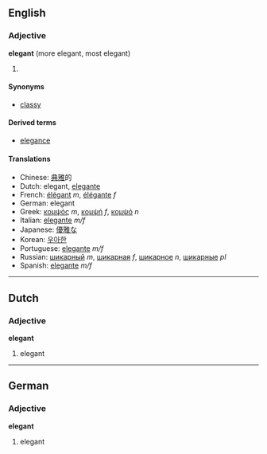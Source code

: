 ==English==
===Adjective===
'''elegant''' (more elegant, most elegant)

# {{stub}}

====Synonyms====
*[[classy]]

====Derived terms====
*[[elegance]]

====Translations====
*Chinese: [[典雅]]的
*Dutch: elegant, [[elegante]]
*French: [[élégant]] ''m'', [[élégante]] ''f''
*German: elegant
*Greek: [[κομψός]] ''m'', [[κομψή]] ''f'', [[κομψό]] ''n''
*Italian: [[elegante]] ''m/f''
*Japanese: [[優雅]]な
*Korean: [[우아한]]
*Portuguese: [[elegante]] ''m/f''
*Russian: [[шикарный]] ''m'', [[шикарная]] ''f'', [[шикарное]] ''n'', [[шикарные]] ''pl''
*Spanish: [[elegante]] ''m/f''

----

==Dutch==
===Adjective===
'''elegant'''

# elegant

----

==German==
===Adjective===
'''elegant'''

# elegant